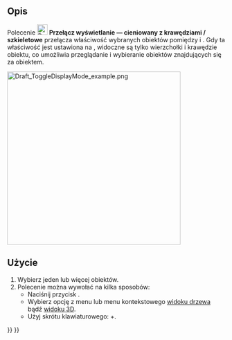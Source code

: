 <languages/>

{{Docnav/pl
|[[Draft_AddConstruction/pl|Dodaj do grupy konstrukcyjnej]]
|[[Draft_WorkingPlaneProxy/pl|Pośrednia płaszczyzna robocza]]
|[[Draft_Workbench/pl|środowisko pracy Rysunek Roboczy]]
|IconL=Draft_AddConstruction.svg
|IconR=Draft_WorkingPlaneProxy.svg
|IconC=Workbench_Draft.svg
}}

{{GuiCommand/pl
|Name=Draft ToggleDisplayMode
|Name/pl=Rysunek Roboczy: Przełącz wyświetlanie — cieniowany z krawędziami / szkieletowe
|MenuLocation=Narzędzia → Przełącz wyświetlanie — cieniowany z krawędziami / szkieletowe
|Workbenches=[[Draft_Workbench/pl|Rysunek Roboczy]]
|Shortcut={{KEY|Shift}}+{{KEY|Space}}
|SeeAlso=[[Std_ToggleVisibility/pl|Przełącz widoczność]]
}}

<span id="Description"></span>
==Opis== 

Polecenie [[Image:Draft_ToggleDisplayMode.svg|24px]] '''Przełącz wyświetlanie — cieniowany z krawędziami / szkieletowe''' przełącza właściwość {{PropertyView|Tryb wyświetlania}} wybranych obiektów pomiędzy {{Value|Cieniowany z krawędziami}} i {{Value|Szkieletowy}}. Gdy ta właściwość jest ustawiona na {{Value|Szkieletowy}}, widoczne są tylko wierzchołki i krawędzie obiektu, co umożliwia przeglądanie i wybieranie obiektów znajdujących się za obiektem.

[[Image:Draft_ToggleDisplayMode_example.png|400px]]
{{Caption|Po lewej większy sześcian zasłania sześcian znajdujący się za nim. Po prawej stronie tryb wyświetlania większego sześcianu jest ustawiony na szkieletowe, co umożliwia wybranie ściany należącej do mniejszego sześcianu.}}

<span id="Usage"></span>
==Użycie== 

# Wybierz jeden lub więcej obiektów.
# Polecenie można wywołać na kilka sposobów:
#* Naciśnij przycisk {{Button|[[Image:Draft_ToggleDisplayMode.svg|16px]] '''Przełącz wyświetlanie — cieniowany z krawędziami / szkieletowe'''}}.
#* Wybierz opcję {{MenuCommand|Narzędzia → [[Image:Draft_ToggleDisplayMode.svg|16px]] Przełącz wyświetlanie — cieniowany z krawędziami / szkieletowe}} z menu lub menu kontekstowego [[Tree_view/pl|widoku drzewa]] bądź [[3D_view/pl|widoku 3D]].
#* Użyj skrótu klawiaturowego: {{KEY|Shift}}+{{KEY|Spacja}}.


{{Docnav/pl
|[[Draft_AddConstruction/pl|Dodaj do grupy konstrukcyjnej]]
|[[Draft_WorkingPlaneProxy/pl|Pośrednia płaszczyzna robocza]]
|[[Draft_Workbench/pl|środowisko pracy Rysunek Roboczy]]
|IconL=Draft_AddConstruction.svg
|IconR=Draft_WorkingPlaneProxy.svg
|IconC=Workbench_Draft.svg
}}

{{Draft Tools navi{{#translation:}}}}
{{Userdocnavi{{#translation:}}}}